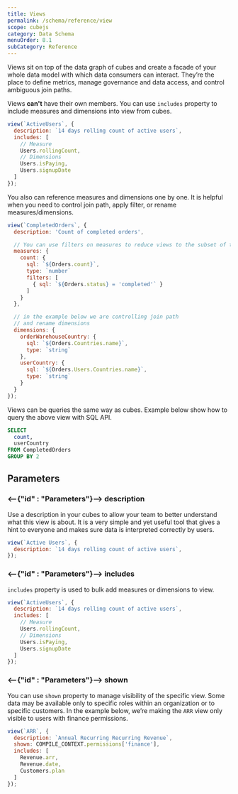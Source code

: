 ```yaml
---
title: Views
permalink: /schema/reference/view
scope: cubejs
category: Data Schema
menuOrder: 8.1
subCategory: Reference
---
```


Views sit on top of the data graph of cubes and create a facade of your whole data model with which data consumers can interact. 
They’re the place to define metrics, manage governance and data access, and control ambiguous join paths.

Views **can't** have their own members. You can use `includes` property to include measures and dimensions into view from cubes.

```js
view(`ActiveUsers`, {
  description: `14 days rolling count of active users`,
  includes: [
    // Measure
    Users.rollingCount, 
    // Dimensions
    Users.isPaying,
    Users.signupDate
  ]
});
```

You also can reference measures and dimensions one by one. It is helpful when you need to control join path, apply filter, or rename measures/dimensions. 

```js
view(`CompletedOrders`, {
  description: 'Count of completed orders',

  // You can use filters on measures to reduce views to the subset of the data
  measures: {
    count: {
      sql: `${Orders.count}`,
      type: `number`
      filters: [
        { sql: `${Orders.status} = 'completed'` }
      ]
    }
  },

  // in the example below we are controlling join path
  // and rename dimensions
  dimensions: {
    orderWarehouseCountry: {
      sql: `${Orders.Countries.name}`,
      type: `string`
    },
    userCountry: {
      sql: `${Orders.Users.Countries.name}`,
      type: `string`
    }
  }
});
```

Views can be queries the same way as cubes. Example below show how to query the above view with SQL API.

```sql
SELECT
  count,
  userCountry
FROM CompletedOrders
GROUP BY 2
```

## Parameters

### <--{"id" : "Parameters"}--> description

Use a description in your cubes to allow your team to better understand what
this view is about. It is a very simple and yet useful tool that gives a hint to
everyone and makes sure data is interpreted correctly by users.

```js
view(`Active Users`, {
  description: `14 days rolling count of active users`,
});
```

### <--{"id" : "Parameters"}--> includes

`includes` property is used to bulk add measures or dimensions to view.

```js
view(`ActiveUsers`, {
  description: `14 days rolling count of active users`,
  includes: [
    // Measure
    Users.rollingCount, 
    // Dimensions
    Users.isPaying,
    Users.signupDate
  ]
});
```

### <--{"id" : "Parameters"}--> shown

You can use `shown` property to manage visibility of the specific view.
Some data may be available only to specific roles within an organization or to specific customers.
In the example below, we’re making the `ARR` view only visible to users with finance permissions.


```js
view(`ARR`, {
  description: `Annual Recurring Recurring Revenue`,
  shown: COMPILE_CONTEXT.permissions['finance'],
  includes: [
    Revenue.arr,
    Revenue.date,
    Customers.plan
  ]
});
```



[ref-config-driverfactory]: /config#driver-factory
[ref-config-ext-ctx]: /config#extend-context
[ref-config-queryrewrite]: /config#query-rewrite
[ref-config-req-ctx]: /config#request-context
[ref-dev-playground]: /dev-tools/dev-playground
[ref-restapi-meta]: /rest-api#v-1-meta
[ref-restapi-sql]: /rest-api#v-1-sql
[ref-sec-ctx]: /security/context
[wiki-camelcase]: https://en.wikipedia.org/wiki/Camel_case
